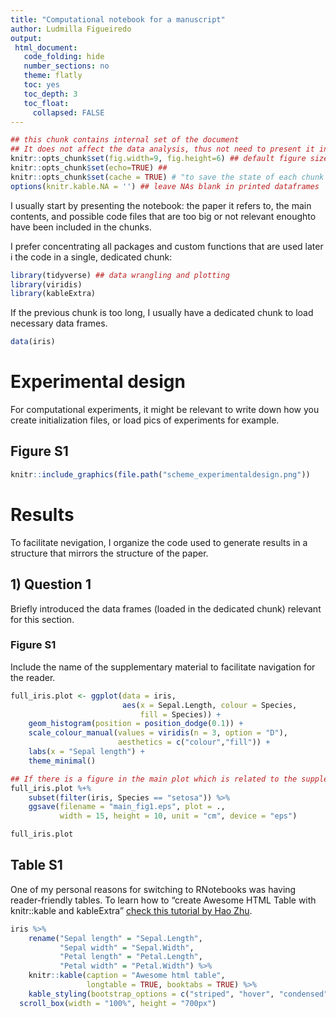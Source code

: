 ```yaml
---
title: "Computational notebook for a manuscript"
author: Ludmilla Figueiredo
output:
 html_document:
   code_folding: hide
   number_sections: no
   theme: flatly
   toc: yes
   toc_depth: 3
   toc_float:
     collapsed: FALSE
---
```


```r
## this chunk contains internal set of the document
## It does not affect the data analysis, thus not need to present it in the main text and "include=FALSE"
knitr::opts_chunk$set(fig.width=9, fig.height=6) ## default figure size
knitr::opts_chunk$set(echo=TRUE) ## 
knitr::opts_chunk$set(cache = TRUE) # "to save the state of each chunk as cache files.
options(knitr.kable.NA = '') ## leave NAs blank in printed dataframes
```

I usually start by presenting the notebook: the paper it refers to, the main contents, and possible code files that are too big or not relevant enoughto have been included in the chunks.

I prefer concentrating all packages and custom functions that are used later i the code in a single, dedicated chunk:
```r
library(tidyverse) ## data wrangling and plotting
library(viridis) 
library(kableExtra)
```

If the previous chunk is too long, I usually have a dedicated chunk to load necessary data frames.
```r
data(iris)
```

# Experimental design
For computational experiments, it might be relevant to write down how you create initialization files, or load pics of experiments for example.

## Figure S1
```r
knitr::include_graphics(file.path("scheme_experimentaldesign.png"))
```

# Results
To facilitate nevigation, I organize the code used to generate results in a structure that mirrors the structure of the paper.

## 1) Question 1
Briefly introduced the data frames (loaded in the dedicated chunk) relevant for this section.

### Figure S1
Include the name of the supplementary material to facilitate navigation for the reader.
```r
full_iris.plot <- ggplot(data = iris,
                         aes(x = Sepal.Length, colour = Species,
                             fill = Species)) +
    geom_histogram(position = position_dodge(0.1)) +
    scale_colour_manual(values = viridis(n = 3, option = "D"),
                        aesthetics = c("colour","fill")) +
    labs(x = "Sepal length") +
    theme_minimal()

## If there is a figure in the main plot which is related to the supplementary one, it is possible to show how it was produced, but only show the supplementary one in the 
full_iris.plot %+%
    subset(filter(iris, Species == "setosa")) %>%
    ggsave(filename = "main_fig1.eps", plot = .,
           width = 15, height = 10, unit = "cm", device = "eps")

full_iris.plot
```

## Table S1
One of my personal reasons for switching to RNotebooks was having reader-friendly tables.
To learn how to "create Awesome HTML Table with knitr::kable and kableExtra" [check this tutorial by Hao Zhu](https://haozhu233.github.io/kableExtra/awesome_table_in_html.html#grouped_columns__rows).

```r
iris %>%
    rename("Sepal length" = "Sepal.Length",
           "Sepal width" = "Sepal.Width",
           "Petal length" = "Petal.Length",
           "Petal width" = "Petal.Width") %>%
    knitr::kable(caption = "Awesome html table",
                 longtable = TRUE, booktabs = TRUE) %>%
    kable_styling(bootstrap_options = c("striped", "hover", "condensed", "responsive")) %>%
  scroll_box(width = "100%", height = "700px")
```
